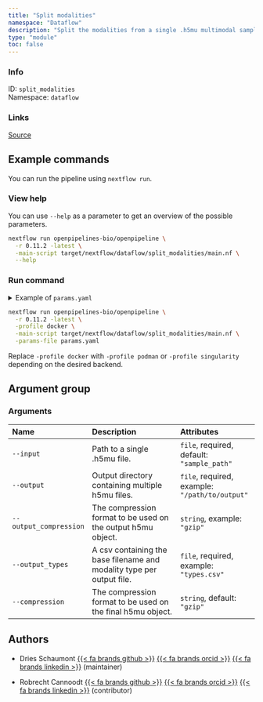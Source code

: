 ```yaml
---
title: "Split modalities"
namespace: "Dataflow"
description: "Split the modalities from a single .h5mu multimodal sample into seperate .h5mu files."
type: "module"
toc: false
---
```


::: {.column-margin}

### Info

ID: `split_modalities`  
Namespace: `dataflow`

### Links
[Source](https://github.com/openpipelines-bio/openpipeline/blob/0.11.2/./src/dataflow/split_modalities){.btn-action .btn-sm .btn-info .btn role="button"}

:::




## Example commands

You can run the pipeline using `nextflow run`.

### View help

You can use `--help` as a parameter to get an overview of the possible parameters.

```bash
nextflow run openpipelines-bio/openpipeline \
  -r 0.11.2 -latest \
  -main-script target/nextflow/dataflow/split_modalities/main.nf \
  --help
```

### Run command

<details>
<summary>Example of `params.yaml`</summary>
```yaml
# Arguments
input: # please fill in - example: "sample_path"
# output: "$id.$key.output.output"
# output_compression: "gzip"
# output_types: "$id.$key.output_types.csv"
compression: "gzip"

# Nextflow input-output arguments
publish_dir: # please fill in - example: "output/"
# param_list: "my_params.yaml"
```
</details>

```bash
nextflow run openpipelines-bio/openpipeline \
  -r 0.11.2 -latest \
  -profile docker \
  -main-script target/nextflow/dataflow/split_modalities/main.nf \
  -params-file params.yaml
```

:::{.callout-note}
Replace `-profile docker` with `-profile podman` or `-profile singularity` depending on the desired backend.
:::

## Argument group

### Arguments

|Name                   |Description                                                           |Attributes                                     |
|:----------------------|:---------------------------------------------------------------------|:----------------------------------------------|
|`--input`              |Path to a single .h5mu file.                                          |`file`, required, default: `"sample_path"`     |
|`--output`             |Output directory containing multiple h5mu files.                      |`file`, required, example: `"/path/to/output"` |
|`--output_compression` |The compression format to be used on the output h5mu object.          |`string`, example: `"gzip"`                    |
|`--output_types`       |A csv containing the base filename and modality type per output file. |`file`, required, example: `"types.csv"`       |
|`--compression`        |The compression format to be used on the final h5mu object.           |`string`, default: `"gzip"`                    |

## Authors


  * Dries Schaumont [{{< fa brands github >}}](https://github.com/DriesSchaumont) [{{< fa brands orcid >}}](https://orcid.org/0000-0002-4389-0440) [{{< fa brands linkedin >}}](https://linkedin.com/in/dries-schaumont) (maintainer)

  * Robrecht Cannoodt [{{< fa brands github >}}](https://github.com/rcannood) [{{< fa brands orcid >}}](https://orcid.org/0000-0003-3641-729X) [{{< fa brands linkedin >}}](https://linkedin.com/in/robrechtcannoodt) (contributor)

